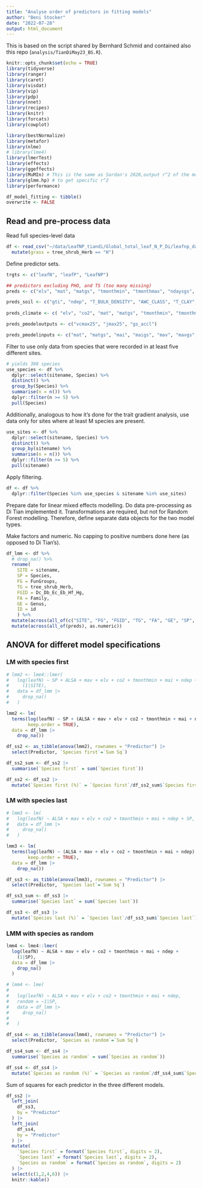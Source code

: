 ```yaml
---
title: "Analyse order of predictors in fitting models"
author: "Beni Stocker"
date: "2022-07-28"
output: html_document
---
```


This is based on the script shared by Bernhard Schmid and contained also this repo (`analysis/TianDiMay23_BS.R`).

```r
knitr::opts_chunk$set(echo = TRUE)
library(tidyverse)
library(ranger)
library(caret)
library(visdat)
library(vip)
library(pdp)
library(nnet)
library(recipes)
library(knitr)
library(forcats)
library(cowplot)

library(bestNormalize)
library(metafor)
library(nlme)
# library(lme4)
library(lmerTest)
library(effects)
library(ggeffects)
library(MuMIn) # This is the same as Sardan's 2020,output r^2 of the model
library(glmm.hp) # to get specific r^2
library(performance)

df_model_fitting <- tibble()
overwrite <- FALSE
```

## Read and pre-process data

Read full species-level data
```r
df <- read_csv("~/data/LeafNP_tiandi/Global_total_leaf_N_P_Di/leafnp_data_covariates_20210702.csv") %>% 
  mutate(grass = tree_shrub_Herb == "H")  
```

Define predictor sets.
```r
trgts <- c("leafN", "leafP", "LeafNP")

## predictors excluding PHO, and TS (too many missing)
preds <- c("elv", "mat", "matgs", "tmonthmin", "tmonthmax", "ndaysgs", "mai", "maigs", "map", "pmonthmin", "mapgs", "mavgs", "mav", "alpha", "vcmax25", "jmax25", "gs_accl", "aet", "ai", "cwdx80", "gti", "ndep", "co2", "T_BULK_DENSITY", "AWC_CLASS", "T_CLAY", "T_SILT", "T_SAND", "T_GRAVEL", "T_PH_H2O", "T_TEB", "T_BS", "T_CEC_SOIL", "T_CEC_CLAY", "T_ECE", "T_ESP", "T_CACO3", "T_OC", "ORGC", "TOTN", "CNrt", "ALSA", "PBR", "TP", "TK")

preds_soil <- c("gti", "ndep", "T_BULK_DENSITY", "AWC_CLASS", "T_CLAY", "T_SILT", "T_SAND", "T_GRAVEL", "T_PH_H2O", "T_TEB", "T_BS", "T_CEC_SOIL", "T_CEC_CLAY", "T_ECE", "T_ESP", "T_CACO3", "T_OC", "ORGC", "TOTN", "CNrt", "ALSA", "PBR", "TP", "TK")
  
preds_climate <- c( "elv", "co2", "mat", "matgs", "tmonthmin", "tmonthmax", "ndaysgs", "mai", "maigs", "map", "pmonthmin", "mapgs", "mavgs", "mav", "alpha", "vcmax25", "jmax25", "gs_accl", "aet", "ai", "cwdx80")

preds_pmodeloutputs <- c("vcmax25", "jmax25", "gs_accl")

preds_pmodelinputs <- c("mat", "matgs", "mai", "maigs", "mav", "mavgs", "elv", "co2")
```

Filter to use only data from species that were recorded in at least five different sites.
```r
# yields 398 species
use_species <- df %>% 
  dplyr::select(sitename, Species) %>% 
  distinct() %>% 
  group_by(Species) %>% 
  summarise(n = n()) %>% 
  dplyr::filter(n >= 5) %>% 
  pull(Species)
```

Additionally, analogous to how it's done for the trait gradient analysis, use data only for sites where at least M species are present.
```r
use_sites <- df %>% 
  dplyr::select(sitename, Species) %>% 
  distinct() %>% 
  group_by(sitename) %>% 
  summarise(n = n()) %>% 
  dplyr::filter(n >= 5) %>% 
  pull(sitename)
```

Apply filtering.
```r
df <- df %>% 
  dplyr::filter(Species %in% use_species & sitename %in% use_sites)
```

Prepare date for linear mixed effects modelling. Do data pre-processing as Di Tian implemented it. Transformations are required, but not for Random Forest modelling. Therefore, define separate data objects for the two model types.

Make factors and numeric. No capping to positive numbers done here (as opposed to Di Tian's).
```r
df_lmm <- df %>%
  # drop_na() %>%
  rename( 
    SITE = sitename,
    SP = Species, 
    FG = FunGroups, 
    TG = tree_shrub_Herb, 
    FGID = Dc_Db_Ec_Eb_Hf_Hg,
    FA = Family, 
    GE = Genus, 
    ID = id
    ) %>%
  mutate(across(all_of(c("SITE", "FG", "FGID", "TG", "FA", "GE", "SP", "ID")), factor)) %>%
  mutate(across(all_of(preds), as.numeric))
```

<!-- Apply Yeo-Johnson transformation to make predictors more normally distributed. -->
<!-- ```{r} -->
<!-- predict_yeojohnson <- function(x){ -->
<!--   # x[x < 0] <- 0   # How Di did it -->
<!--   predict( yeojohnson( x ) ) -->
<!-- } -->

<!-- df_lmm <- df_lmm %>% -->
<!--   mutate(across(all_of(preds), predict_yeojohnson)) -->
<!-- ``` -->

## ANOVA for differet model specifications

### LM with species first

```r
# lmm2 <- lme4::lmer(
#   log(leafN) ~ SP + ALSA + mav + elv + co2 + tmonthmin + mai + ndep +
#     (1|SITE),
#   data = df_lmm |>
#     drop_na()
#   )

lmm2 <- lm(
  terms(log(leafN) ~ SP + (ALSA + mav + elv + co2 + tmonthmin + mai + ndep),
        keep.order = TRUE),
  data = df_lmm |>
    drop_na())

df_ss2 <- as_tibble(anova(lmm2), rownames = "Predictor") |> 
  select(Predictor, `Species first`=`Sum Sq`)

df_ss2_sum <- df_ss2 |> 
  summarise(`Species first` = sum(`Species first`))

df_ss2 <- df_ss2 |> 
  mutate(`Species first (%)` = `Species first`/df_ss2_sum$`Species first`)
```

### LM with species last

```r
# lmm3 <- lm(
#   log(leafN) ~ ALSA + mav + elv + co2 + tmonthmin + mai + ndep + SP,
#   data = df_lmm |>
#     drop_na()
#   )

lmm3 <- lm(
  terms(log(leafN) ~ (ALSA + mav + elv + co2 + tmonthmin + mai + ndep) + SP,
        keep.order = TRUE),
  data = df_lmm |>
    drop_na())

df_ss3 <- as_tibble(anova(lmm3), rownames = "Predictor") |> 
  select(Predictor, `Species last`=`Sum Sq`)

df_ss3_sum <- df_ss3 |> 
  summarise(`Species last` = sum(`Species last`))

df_ss3 <- df_ss3 |> 
  mutate(`Species last (%)` = `Species last`/df_ss3_sum$`Species last`)
```

### LMM with species as random

```r
lmm4 <- lme4::lmer(
  log(leafN) ~ ALSA + mav + elv + co2 + tmonthmin + mai + ndep +
    (1|SP),
  data = df_lmm |>
    drop_na()
  )

# lmm4 <- lme(
# 
#   log(leafN) ~ ALSA + mav + elv + co2 + tmonthmin + mai + ndep,
#   random = ~1|SP,
#   data = df_lmm |> 
#     drop_na()
# 
#   )

df_ss4 <- as_tibble(anova(lmm4), rownames = "Predictor") |> 
  select(Predictor, `Species as random`=`Sum Sq`)

df_ss4_sum <- df_ss4 |> 
  summarise(`Species as random` = sum(`Species as random`))

df_ss4 <- df_ss4 |> 
  mutate(`Species as random (%)` = `Species as random`/df_ss4_sum$`Species as random`)
```

Sum of squares for each predictor in the three different models.
```r
df_ss2 |> 
  left_join(
    df_ss3,
    by = "Predictor"
  ) |> 
  left_join(
    df_ss4,
    by = "Predictor"
  ) |> 
  mutate(
    `Species first` = format(`Species first`, digits = 2),
    `Species last` = format(`Species last`, digits = 2),
    `Species as random` = format(`Species as random`, digits = 2)
  ) |> 
  select(c(1,2,4,6)) |> 
  knitr::kable()
```